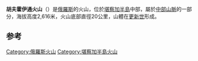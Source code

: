 {{Infobox mountain
| name = 胡夫霍伊通火山
| photo = 
| photo_caption = 
| elevation_m = 2616
| elevation_ref = <ref name="peaklist">[http://www.peaklist.org/WWlists/ultras/Kamchatka1500m.html "Russia: Kamchatka and the Russian Pacific Islands Ultra-Prominence Page"] Peaklist.org. Retrieved 2011-11-26.</ref>
| prominence_m = 1920
| prominence_ref = <ref name="peaklist"/>
| map = Russia
| map_caption = 在俄罗斯的位置
| location = {{RUS}}[[堪察加半島|堪察加半島]]
| range = [[中部山脈|中部山脈]]
| coordinates = {{coord|57|55|15|N|160|40|33|E|type:mountain_scale:100000|format=dms|display=inline,title}}
| coordinates_ref = <ref name="peaklist"/>
| topo = 
| type = [[複式火山|複式火山]]
| age = 
}}
'''胡夫霍伊通火山'''（{{lang-rus|Хувхойтун|Khuvkhoitun}}）是[[俄羅斯|俄羅斯]]的火山，位於[[堪察加半島|堪察加半島]]中部，屬於[[中部山脈|中部山脈]]的一部分，海拔高度2,616米，火山底部直徑20公里，山體在[[更新世|更新世]]形成。

==参考==
{{reflist}}
{{Russia-geo-stub}}
[[Category:俄羅斯火山|Category:俄羅斯火山]]
[[Category:堪察加半島火山|Category:堪察加半島火山]]